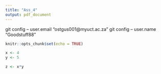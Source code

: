 ```yaml
---
title: "Ass_4"
output: pdf_document
---
```

git config -- user.email "ostgus001@myuct.ac.za"
  git config -- user.name "Goodstuff88"



```r
knitr::opts_chunk$set(echo = TRUE)
```

```r




x <- 4
y <- 5

z <- x*y

```
